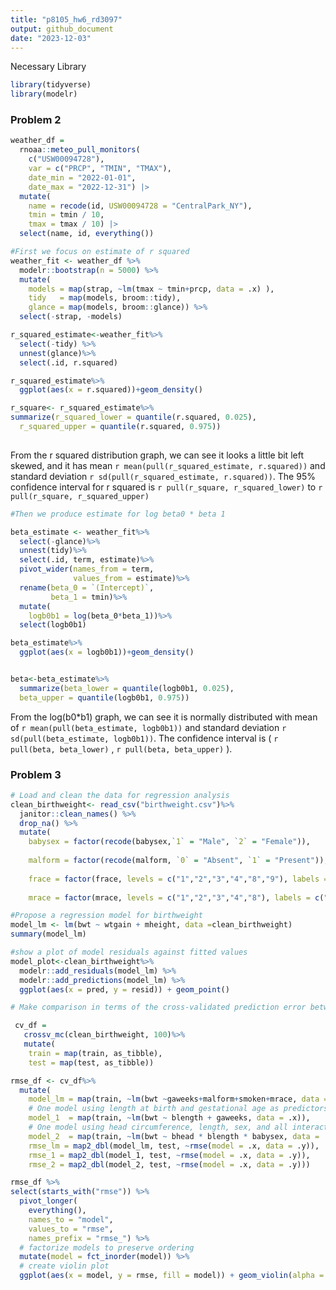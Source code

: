```yaml
---
title: "p8105_hw6_rd3097"
output: github_document
date: "2023-12-03"
---
```


Necessary Library
```r
library(tidyverse)
library(modelr)

```

### Problem 2
```r
weather_df = 
  rnoaa::meteo_pull_monitors(
    c("USW00094728"),
    var = c("PRCP", "TMIN", "TMAX"), 
    date_min = "2022-01-01",
    date_max = "2022-12-31") |>
  mutate(
    name = recode(id, USW00094728 = "CentralPark_NY"),
    tmin = tmin / 10,
    tmax = tmax / 10) |>
  select(name, id, everything())
```

```r
#First we focus on estimate of r squared
weather_fit <- weather_df %>% 
  modelr::bootstrap(n = 5000) %>% 
  mutate(
    models = map(strap, ~lm(tmax ~ tmin+prcp, data = .x) ),
    tidy   = map(models, broom::tidy),
    glance = map(models, broom::glance)) %>%
  select(-strap, -models)

r_squared_estimate<-weather_fit%>%
  select(-tidy) %>%
  unnest(glance)%>%
  select(.id, r.squared)

r_squared_estimate%>%
  ggplot(aes(x = r.squared))+geom_density()

r_square<- r_squared_estimate%>%
summarize(r_squared_lower = quantile(r.squared, 0.025),
  r_squared_upper = quantile(r.squared, 0.975))
                      
```
From the r squared distribution graph, we can see it looks a little bit left skewed, and it has mean `r mean(pull(r_squared_estimate, r.squared))` and standard deviation `r sd(pull(r_squared_estimate, r.squared))`. The 95% confidence interval for r squared is `r pull(r_square, r_squared_lower)` to `r pull(r_square, r_squared_upper)`
```r
#Then we produce estimate for log beta0 * beta 1

beta_estimate <- weather_fit%>%
  select(-glance)%>%
  unnest(tidy)%>%
  select(.id, term, estimate)%>%
  pivot_wider(names_from = term,
              values_from = estimate)%>%
  rename(beta_0 = `(Intercept)`,
         beta_1 = tmin)%>%
  mutate(
    logb0b1 = log(beta_0*beta_1))%>%
  select(logb0b1)

beta_estimate%>%
  ggplot(aes(x = logb0b1))+geom_density()


beta<-beta_estimate%>%
  summarize(beta_lower = quantile(logb0b1, 0.025),
  beta_upper = quantile(logb0b1, 0.975))
```
From the log(b0*b1) graph, we can see it is normally distributed with mean of
`r mean(pull(beta_estimate, logb0b1))` and standard deviation `r sd(pull(beta_estimate, logb0b1))`. The confidence interval is ( `r pull(beta, beta_lower)` , `r pull(beta, beta_upper)` ).

### Problem 3

```r
# Load and clean the data for regression analysis
clean_birthweight<- read_csv("birthweight.csv")%>%
  janitor::clean_names() %>%
  drop_na() %>%
  mutate(
    babysex = factor(recode(babysex,`1` = "Male", `2` = "Female")),
    
    malform = factor(recode(malform, `0` = "Absent", `1` = "Present")),
    
    frace = factor(frace, levels = c("1","2","3","4","8","9"), labels = c("White", "Black", "Asian", "Puerto Rican", "Other", "Unknown")), 
    
    mrace = factor(mrace, levels = c("1","2","3","4","8"), labels = c("White", "Black", "Asian", "Puerto Rican", "Other")))

#Propose a regression model for birthweight
model_lm <- lm(bwt ~ wtgain + mheight, data =clean_birthweight)
summary(model_lm)

#show a plot of model residuals against fitted values
model_plot<-clean_birthweight%>%
  modelr::add_residuals(model_lm) %>%
  modelr::add_predictions(model_lm) %>%
  ggplot(aes(x = pred, y = resid)) + geom_point() 
```

```r

# Make comparison in terms of the cross-validated prediction error between these two model with our model_lm

 cv_df =
   crossv_mc(clean_birthweight, 100)%>%
   mutate(
    train = map(train, as_tibble), 
    test = map(test, as_tibble))

rmse_df <- cv_df%>%
  mutate(
    model_lm = map(train, ~lm(bwt ~gaweeks+malform+smoken+mrace, data = clean_birthweight), data = .x),
    # One model using length at birth and gestational age as predictors 
    model_1  = map(train, ~lm(bwt ~ blength + gaweeks, data = .x)),
    # One model using head circumference, length, sex, and all interactions between these
    model_2  = map(train, ~lm(bwt ~ bhead * blength * babysex, data = .x)),
    rmse_lm = map2_dbl(model_lm, test, ~rmse(model = .x, data = .y)),
    rmse_1 = map2_dbl(model_1, test, ~rmse(model = .x, data = .y)),
    rmse_2 = map2_dbl(model_2, test, ~rmse(model = .x, data = .y)))

rmse_df %>%
select(starts_with("rmse")) %>% 
  pivot_longer(
    everything(),
    names_to = "model", 
    values_to = "rmse",
    names_prefix = "rmse_") %>%
  # factorize models to preserve ordering
  mutate(model = fct_inorder(model)) %>%
  # create violin plot
  ggplot(aes(x = model, y = rmse, fill = model)) + geom_violin(alpha = 0.5)
```

